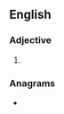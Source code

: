 ==English==

===Adjective===
{{head|en|comparative adjective}}

# {{en-comparative of|browny}}

===Anagrams===
* {{anagrams|en|a=beinorrw|iron brew}}